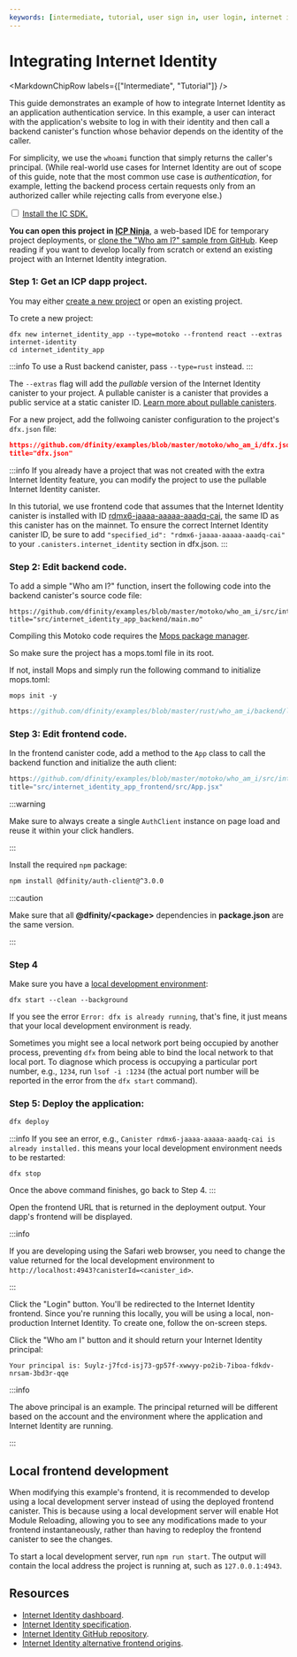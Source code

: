 ```yaml
---
keywords: [intermediate, tutorial, user sign in, user login, internet identity, integrate with ii, ii, integrate ii, integrate internet identity, enable user login, user auth, auth client, auth testing, ii testing, playwright, ii test, pullable canister, configure ii, local development]
---
```



# Integrating Internet Identity

<MarkdownChipRow labels={["Intermediate", "Tutorial"]} />

This guide demonstrates an example of how to integrate Internet Identity as an application authentication service. In this example, a user can interact with the application's website to log in with their identity and then call a backend canister's function whose behavior depends on the identity of the caller.

For simplicity, we use the `whoami` function that simply returns the caller's principal. (While real-world use cases for Internet Identity are out of scope of this guide, note that the most common use case is *authentication*, for example, letting the backend process certain requests only from an authorized caller while rejecting calls from everyone else.)

<Tabs>
<TabItem value="prereq" label="Prerequisites" default>
<input type="checkbox"/> <a href="/docs/building-apps/getting-started/install">Install the IC SDK.</a>
</TabItem>
</Tabs>

**You can open this project in [ICP Ninja](https://icp.ninja/projects/who-am-i)**, a web-based IDE for temporary project deployments, or [clone the "Who am I?" sample from GitHub](https://github.com/dfinity/examples/blob/master/motoko/who_am_i). Keep reading if you want to develop locally from scratch or extend an existing project with an Internet Identity integration.

### Step 1: Get an ICP dapp project.

You may either [create a new project](/docs/building-apps/developer-tools/dfx/dfx-new) or open an existing project.

To crete a new project:

```
dfx new internet_identity_app --type=motoko --frontend react --extras internet-identity
cd internet_identity_app
```

:::info
To use a Rust backend canister, pass `--type=rust` instead.
:::

The `--extras` flag will add the *pullable* version of the Internet Identity canister to your project. A pullable canister is a canister that provides a public service at a static canister ID. [Learn more about pullable canisters](/docs/building-apps/advanced/using-third-party-canisters).

For a new project, add the follwoing canister configuration to the project's `dfx.json` file:

```json no-repl reference
https://github.com/dfinity/examples/blob/master/motoko/who_am_i/dfx.json
title="dfx.json"
```

:::info
If you already have a project that was not created with the extra Internet Identity feature, you can modify the project to use the pullable Internet Identity canister.

In this tutorial, we use frontend code that assumes that the Internet Identity canister is installed with ID [rdmx6-jaaaa-aaaaa-aaadq-cai](https://dashboard.internetcomputer.org/canister/rdmx6-jaaaa-aaaaa-aaadq-cai),
the same ID as this canister has on the mainnet.
To ensure the correct Internet Identity canister ID, be sure to add `"specified_id": "rdmx6-jaaaa-aaaaa-aaadq-cai"` to your `.canisters.internet_identity` section in dfx.json.
:::

### Step 2: Edit backend code.

To add a simple "Who am I?" function, insert the following code into the backend canister's source code file:

<Tabs>
<TabItem value="motoko" label="Motoko" default>

```motoko no-repl reference
https://github.com/dfinity/examples/blob/master/motoko/who_am_i/src/internet_identity_app_backend/main.mo
title="src/internet_identity_app_backend/main.mo"
```

Compiling this Motoko code requires the [Mops package manager](https://cli.mops.one/).

So make sure the project has a mops.toml file in its root.

If not, install Mops and simply run the following command to initialize mops.toml:

```
mops init -y
```

</TabItem>
<TabItem value="rust" label="Rust">

```rust no-repl reference
https://github.com/dfinity/examples/blob/master/rust/who_am_i/backend/lib.rs
```

</TabItem>
</Tabs>


### Step 3: Edit frontend code.

In the frontend canister code, add a method to the `App` class to call the backend function and initialize the auth client:

```js no-repl reference
https://github.com/dfinity/examples/blob/master/motoko/who_am_i/src/internet_identity_app_frontend/src/App.jsx
title="src/internet_identity_app_frontend/src/App.jsx"
```


:::warning

Make sure to always create a single `AuthClient` instance on page load and reuse it within your click handlers.

:::

Install the required `npm` package:

```bash
npm install @dfinity/auth-client@^3.0.0
```

:::caution

Make sure that all **@dfinity/&lt;package&gt;** dependencies in **package.json** are the same version.

:::

### Step 4

Make sure you have a [local development environment](/docs/building-apps/developer-tools/dfx/dfx-start):

```
dfx start --clean --background
```

If you see the error `Error: dfx is already running`, that's fine, it just means that your local development environment is ready.

Sometimes you might see a local network port being occupied by another process, preventing `dfx` from being able to bind
the local network to that local port. To diagnose which process is occupying a particular port number, e.g., `1234`, 
run `lsof -i :1234` (the actual port number will be reported in the error from the `dfx start` command).


### Step 5: Deploy the application:

```bash
dfx deploy
```

:::info
If you see an error, e.g., `Canister rdmx6-jaaaa-aaaaa-aaadq-cai is already installed.`
this means your local development environment needs to be restarted:

```
dfx stop
```

Once the above command finishes, go back to Step 4.
:::

Open the frontend URL that is returned in the deployment output. Your dapp's frontend will be displayed.

:::info

If you are developing using the Safari web browser, you need to change the value returned for the local development environment to `http://localhost:4943?canisterId=<canister_id>`.

:::

Click the "Login" button. You'll be redirected to the Internet Identity frontend. Since you're running this locally, you will be using a local, non-production Internet Identity. To create one, follow the on-screen steps.

Click the "Who am I" button and it should return your Internet Identity principal:

```
Your principal is: 5uylz-j7fcd-isj73-gp57f-xwwyy-po2ib-7iboa-fdkdv-nrsam-3bd3r-qqe
```

:::info

The above principal is an example. The principal returned will be different based on the account and the environment where the application and Internet Identity are running.

:::

## Local frontend development

When modifying this example's frontend, it is recommended to develop using a local development server instead of using the deployed frontend canister. This is because using a local development server will enable Hot Module Reloading, allowing you to see any modifications made to your frontend instantaneously, rather than having to redeploy the frontend canister to see the changes.

To start a local development server, run `npm run start`. The output will contain the local address the project is running at, such as `127.0.0.1:4943`.

## Resources

- [Internet Identity dashboard](https://id.ai/).
- [Internet Identity specification](/docs/references/ii-spec).
- [Internet Identity GitHub repository](https://github.com/dfinity/internet-identity).
- [Internet Identity alternative frontend origins](/docs/building-apps/authentication/alternative-origins).
